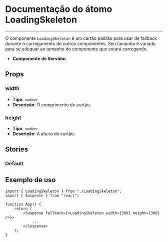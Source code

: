 
<Meta title="LoadingSkeleton" of={LoadingSkeleton} />

# Documentação do átomo LoadingSkeleton

---

O componente `LoadingSkeleton` é um cartão padrão para usar de fallback durante
o carregamento de outros componentes. Seu tamanho é variado para se adequar ao
tamanho do componente que estará carregando.

-   **Componente de Servidor**

## Props

### width

-   **Tipo**: `number`
-   **Descrição**: O comprimento do cartão.

### height

-   **Tipo**: `number`
-   **Descrição**: A altura do cartão.

## Stories

### Default

<Canvas of={LoadingSkeleton.Default} />

## Exemplo de uso

```tsx
import { LoadingSkeleton } from "./LoadingSkeleton";
import { Suspense } from "react";

function App() {
    return (
        <Suspense fallback={<LoadingSkeleton width={300} height={300} />}>
            ...
        </Suspense>
    );
}
```
